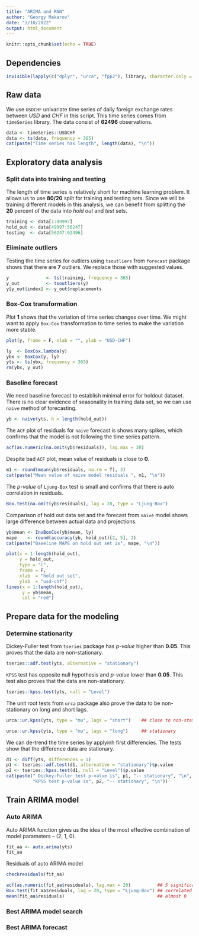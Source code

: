 ```yaml
---
title: "ARIMA and RNN"
author: "Georgy Makarov"
date: "3/10/2022"
output: html_document
---
```


```r
knitr::opts_chunk$set(echo = TRUE)
```


## Dependencies

```r
invisible(lapply(c("dplyr", "urca", "fpp2"), library, character.only = T))
```


## Raw data

We use `USDCHF` univariate time series of daily foreign exchange rates between
*USD* and *CHF* in this script. This time series comes from `timeSeries` 
library. The data consist of **62496** observations.

```r
data <- timeSeries::USDCHF
data <- ts(data, frequency = 365)
cat(paste("Time series has length", length(data), "\n"))
```


## Exploratory data analysis

### Split data into training and testing

The length of time series is relatively short for machine learning problem. It
allows us to use **80/20** split for training and testing sets. Since we will be
training different models in this analysis, we can benefit from splitting the
**20** percent of the data into *hold out* and *test* sets.

```r
training <- data[1:49997]
hold_out <- data[49997:56247]
testing  <- data[56247:62496]
```


### Eliminate outliers

Testing the time series for outliers using `tsoutliers` from `forecast` package
shows that there are **7** outliers. We replace those with suggested values.

```r
y              <- ts(training, frequency = 365)
y_out          <- tsoutliers(y)
y[y_out$index] <- y_out$replacements
```


### Box-Cox transformation

Plot **1** shows that the variation of time series changes over time. We might
want to apply `Box-Cox` transformation to time series to make the variation more
stable.

```r
plot(y, frame = F, xlab = "", ylab = "USD-CHF")
```

```r
ly  <- BoxCox.lambda(y)
ybx <- BoxCox(y, ly)
yts <- ts(ybx, frequency = 365)
rm(ybx, y_out)
```


### Baseline forecast

We need baseline forecast to establish minimal error for holdout dataset. There
is no clear evidence of seasonality in training data set, so we can use `naive`
method of forecasting.

```r
yb <- naive(yts, h = length(hold_out))
```

The `ACF` plot of residuals for `naive` forecast is shows many spikes, which
confirms that the model is not following the time series pattern.

```r
acf(as.numeric(na.omit(yb$residuals)), lag.max = 20)
```

Despite bad `ACF` plot, mean value of residuals is close to **0**.

```r
m1 <- round(mean(yb$residuals, na.rm = T), 3)
cat(paste("Mean value of naive model residuals ", m1, "\n"))
```

The *p-value* of `Ljung-Box` test is small and confirms that there is auto
correlation in residuals.

```r
Box.test(na.omit(yb$residuals), lag = 20, type = "Ljung-Box")
```

Comparison of hold out data set and the forecast from `naive` model shows large
difference between actual data and projections.

```r
yb$mean <- InvBoxCox(yb$mean, ly)
mape    <- round(accuracy(yb, hold_out)[2, 5], 2)
cat(paste("Baseline MAPE on hold out set is", mape, "\n"))
```

```r
plot(x = 1:length(hold_out),
     y = hold_out,
     type = "l",
     frame = F,
     xlab  = "hold out set",
     ylab  = "usd-chf")
lines(x = 1:length(hold_out),
      y = yb$mean,
      col = "red")
```


## Prepare data for the modeling

### Determine stationarity

Dickey-Fuller test from `tseries` package has *p-value* higher than **0.05**. 
This proves that the data are non-stationary.

```r
tseries::adf.test(yts, alternative = "stationary")
```

`KPSS` test has opposite null hypothesis and *p-value* lower than **0.05**. This
test also proves that the data are non-stationary.

```r
tseries::kpss.test(yts, null = "Level")
```

The unit root tests from `urca` package also prove the data to be non-stationary
on long and short lags.

```r
urca::ur.kpss(yts, type = "mu", lags = "short")    ## close to non-stationary
```

```r
urca::ur.kpss(yts, type = "mu", lags = "long")     ## stationary
```

We can de-trend the time series by applyinh first differencies. The tests show
that the difference data are stationary.

```r
d1 <- diff(yts, differences = 1)                  
p1 <- tseries::adf.test(d1, alternative = "stationary")$p.value
p2 <- tseries::kpss.test(d1, null = "Level")$p.value
cat(paste(" Dickey-Fuller test p-value is", p1, "-- stationary", "\n",
          "KPSS test p-value is", p2, "-- stationary", "\n"))
```


## Train ARIMA model

### Auto ARIMA

Auto ARIMA function gives us the idea of the most effective combination of 
model parameters -- (2, 1, 0).

```r
fit_aa <- auto.arima(yts)
fit_aa
```

Residuals of auto ARIMA model

```r
checkresiduals(fit_aa)
```

```r
acf(as.numeric(fit_aa$residuals), lag.max = 20)          ## 5 significant spikes
Box.test(fit_aa$residuals, lag = 20, type = "Ljung-Box") ## correlated
mean(fit_aa$residuals)                                   ## almost 0
```


### Best ARIMA model search

### Best ARIMA forecast
